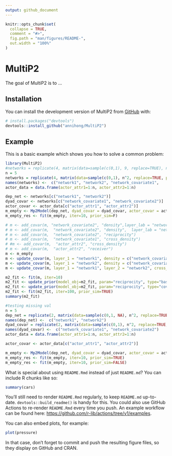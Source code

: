 ```yaml
---
output: github_document
---
```


<!-- README.md is generated from README.Rmd. Please edit that file -->

```r
knitr::opts_chunk$set(
  collapse = TRUE,
  comment = "#>",
  fig.path = "man/figures/README-",
  out.width = "100%"
)
```

# MultiP2

<!-- badges: start -->
<!-- badges: end -->

The goal of MultiP2 is to ...

## Installation

You can install the development version of MultiP2 from [GitHub](https://github.com/) with:

``` r
# install.packages("devtools")
devtools::install_github("annihong/MultiP2")

```

## Example

This is a basic example which shows you how to solve a common problem:

```r
library(MultiP2)
#networks = replicate(4, matrix(data=sample(c(0,1), 9, replace=TRUE), nrow=3), simplify = FALSE)
n = 5
networks = replicate(4, matrix(data=sample(c(0,1), n^2, replace=TRUE, prob=c(0.7,0.3)), nrow=n), simplify = FALSE) #self loops are ignored
names(networks) <-  c("network1", "network2", "network_covariate1",      "network_covariate2")
actor_data = data.frame(actor_attr1=1:n, actor_attr2=1:n)

dep_net <- networks[c("network1", "network2")]
dyad_covar <- networks[c("network_covariate1", "network_covariate2")]
actor_covar <- actor_data[c("actor_attr1", "actor_attr2")]
m_empty <- Mp2Model(dep_net, dyad_covar = dyad_covar, actor_covar = actor_data)
m_empty_res <- fit(m_empty, iter=10, prior_sim=F)

# m <- add_covar(m, "network_covariate2", "density",layer_lab = "network1")
# m <- add_covar(m,  "network_covariate2", "density",  layer_lab = "network1")
# m <- add_covar(m,  "network_covariate2", "reciprocity")
# m <- add_covar(m,  "network_covariate1", "cross_density")
# #m <- add_covar(m,  "actor_attr2", "cross_density")
# m <- add_covar(m,  "actor_attr2", "receiver")
m <- m_empty
m <- update_covar(m, layer_1 = "network1", density = c("network_covariate2", "network_covariate1"), reciprocity = c("network_covariate2"), receiver = "actor_attr2")
m <- update_covar(m, layer_1 = "network2", density = c("network_covariate2", "network_covariate1"), reciprocity = "network_covariate2", sender = "actor_attr1")
m <- update_covar(m, layer_1 = "network1", layer_2 = "network2", cross_density = c("network_covariate2", "network_covariate1"), cross_reciprocity = "network_covariate2", sender = "actor_attr1")

m2_fit <- fit(m, iter=10)
m2_fit <- update_prior(model_obj=m2_fit, param="reciprocity", type="baseline", layer_lab=NULL, covar_lab=NULL, mean=99, sd=99, eta=NULL, alpha=NULL, beta=NULL)
m2_fit <- update_prior(model_obj=m2_fit, param="reciprocity", type="covariate", layer_lab="network1", covar_lab="network_covariate2", mean=99, sd=99, eta=NULL, alpha=NULL, beta=NULL)
m2_fit <- fit(m2_fit, iter=100, prior_sim=TRUE)
summary(m2_fit)

#testing missing val
n = 5
dep_net = replicate(2, matrix(data=sample(c(0,1, NA), n^2, replace=TRUE, prob=c(0.7,0.2, 0.1)), nrow=n), simplify = FALSE) #self loops are ignored
names(dep_net) <-  c("network1", "network2")
dyad_covar = replicate(2, matrix(data=sample(c(0,1), n^2, replace=TRUE, prob=c(0.7,0.3)), nrow=n), simplify = FALSE) #self loops are ignored
names(dyad_covar) <-  c("network_covariate1", "network_covariate2")
actor_data = data.frame(actor_attr1=1:n, actor_attr2=1:n)

actor_covar <- actor_data[c("actor_attr1", "actor_attr2")]

m_empty <- Mp2Model(dep_net, dyad_covar = dyad_covar, actor_covar = actor_data)
m_empty_res <- fit(m_empty, iter=10, prior_sim=TRUE)
m_empty_res <- fit(m_empty, iter=10, prior_sim=FALSE)
```

What is special about using `README.Rmd` instead of just `README.md`? You can include R chunks like so:

```r
summary(cars)
```

You'll still need to render `README.Rmd` regularly, to keep `README.md` up-to-date. `devtools::build_readme()` is handy for this. You could also use GitHub Actions to re-render `README.Rmd` every time you push. An example workflow can be found here: <https://github.com/r-lib/actions/tree/v1/examples>.

You can also embed plots, for example:

```r
plot(pressure)
```

In that case, don't forget to commit and push the resulting figure files, so they display on GitHub and CRAN.
